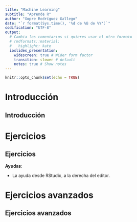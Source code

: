 ```yaml
---
title: "Machine Learning"
subtitle: "Aprende R"
author: "Xopre Rodríguez Gallego"
date: "`r format(Sys.time(), '%d de %B de %Y')`"
codification: "UTF-8"
output:
  # Cambia los comentarios si quieres usar el otro formato
  # rmdformats::material:
  #   highlight: kate
  ioslides_presentation:
    widescreen: true # Wider form factor
    transition: slower # default
    notes: true # Show notes
---
```


```r
knitr::opts_chunk$set(echo = TRUE)
```

# Introducción

## Introducción

# Ejercicios

## Ejercicios

**Ayudas**:

- La ayuda desde RStudio, a la derecha del editor.

# Ejercicios avanzados

## Ejercicios avanzados

